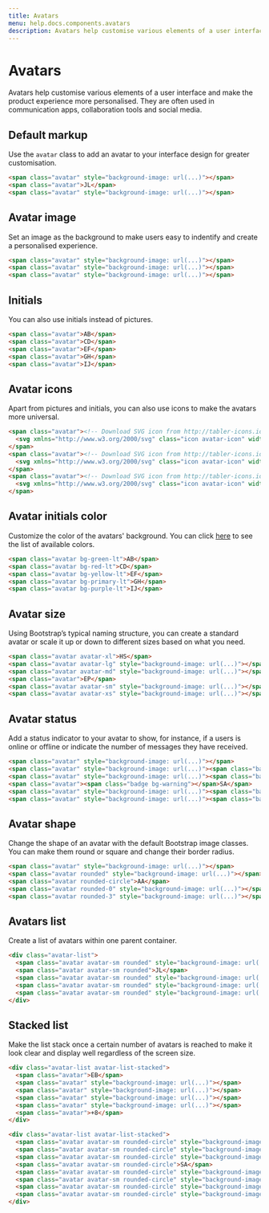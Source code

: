 ```yaml
---
title: Avatars
menu: help.docs.components.avatars
description: Avatars help customise various elements of a user interface and make the product experience more personalised. They are often used in communication apps, collaboration tools and social media.
---
```


# Avatars

Avatars help customise various elements of a user interface and make the product experience more personalised. They are often used in communication apps, collaboration tools and social media.

## Default markup

Use the `avatar` class to add an avatar to your interface design for greater customisation.

~~~html
<span class="avatar" style="background-image: url(...)"></span>
<span class="avatar">JL</span>
<span class="avatar" style="background-image: url(...)"></span>
~~~


## Avatar image

Set an image as the background to make users easy to indentify and create a personalised experience.

~~~html
<span class="avatar" style="background-image: url(...)"></span>
<span class="avatar" style="background-image: url(...)"></span>
<span class="avatar" style="background-image: url(...)"></span>
~~~


## Initials

You can also use initials instead of pictures.

~~~html
<span class="avatar">AB</span>
<span class="avatar">CD</span>
<span class="avatar">EF</span>
<span class="avatar">GH</span>
<span class="avatar">IJ</span>
~~~


## Avatar icons

Apart from pictures and initials, you can also use icons to make the avatars more universal.

~~~html
<span class="avatar"><!-- Download SVG icon from http://tabler-icons.io/i/user -->
  <svg xmlns="http://www.w3.org/2000/svg" class="icon avatar-icon" width="24" height="24" viewBox="0 0 24 24" stroke-width="2" stroke="currentColor" fill="none" stroke-linecap="round" stroke-linejoin="round"><path stroke="none" d="M0 0h24v24H0z" fill="none"/><circle cx="12" cy="7" r="4" /><path d="M6 21v-2a4 4 0 0 1 4 -4h4a4 4 0 0 1 4 4v2" /></svg>
</span>
<span class="avatar"><!-- Download SVG icon from http://tabler-icons.io/i/plus -->
  <svg xmlns="http://www.w3.org/2000/svg" class="icon avatar-icon" width="24" height="24" viewBox="0 0 24 24" stroke-width="2" stroke="currentColor" fill="none" stroke-linecap="round" stroke-linejoin="round"><path stroke="none" d="M0 0h24v24H0z" fill="none"/><line x1="12" y1="5" x2="12" y2="19" /><line x1="5" y1="12" x2="19" y2="12" /></svg>
</span>
<span class="avatar"><!-- Download SVG icon from http://tabler-icons.io/i/user-plus -->
  <svg xmlns="http://www.w3.org/2000/svg" class="icon avatar-icon" width="24" height="24" viewBox="0 0 24 24" stroke-width="2" stroke="currentColor" fill="none" stroke-linecap="round" stroke-linejoin="round"><path stroke="none" d="M0 0h24v24H0z" fill="none"/><circle cx="9" cy="7" r="4" /><path d="M3 21v-2a4 4 0 0 1 4 -4h4a4 4 0 0 1 4 4v2" /><path d="M16 11h6m-3 -3v6" /></svg>
</span>
~~~


## Avatar initials color

Customize the color of the avatars' background. You can click [here](colors) to see the list of available colors.

~~~html
<span class="avatar bg-green-lt">AB</span>
<span class="avatar bg-red-lt">CD</span>
<span class="avatar bg-yellow-lt">EF</span>
<span class="avatar bg-primary-lt">GH</span>
<span class="avatar bg-purple-lt">IJ</span>
~~~


## Avatar size

Using Bootstrap’s typical naming structure, you can create a standard avatar or scale it up or down to different sizes based on what you need.

~~~html
<span class="avatar avatar-xl">HS</span>
<span class="avatar avatar-lg" style="background-image: url(...)"></span>
<span class="avatar avatar-md" style="background-image: url(...)"></span>
<span class="avatar">EP</span>
<span class="avatar avatar-sm" style="background-image: url(...)"></span>
<span class="avatar avatar-xs" style="background-image: url(...)"></span>
~~~


## Avatar status

Add a status indicator to your avatar to show, for instance, if a users is online or offline or indicate the number of messages they have received.

~~~html
<span class="avatar" style="background-image: url(...)"></span>
<span class="avatar" style="background-image: url(...)"><span class="badge bg-danger"></span></span>
<span class="avatar" style="background-image: url(...)"><span class="badge bg-success"></span></span>
<span class="avatar"><span class="badge bg-warning"></span>SA</span>
<span class="avatar" style="background-image: url(...)"><span class="badge bg-info"></span></span>
<span class="avatar" style="background-image: url(...)"><span class="badge bg-gray">5</span></span>
~~~


## Avatar shape

Change the shape of an avatar with the default Bootstrap image classes. You can make them round or square and change their border radius.

~~~html
<span class="avatar" style="background-image: url(...)"></span>
<span class="avatar rounded" style="background-image: url(...)"></span>
<span class="avatar rounded-circle">AA</span>
<span class="avatar rounded-0" style="background-image: url(...)"></span>
<span class="avatar rounded-3" style="background-image: url(...)"></span>
~~~


## Avatars list

Create a list of avatars within one parent container.

~~~html
<div class="avatar-list">
  <span class="avatar avatar-sm rounded" style="background-image: url(...)"></span>
  <span class="avatar avatar-sm rounded">JL</span>
  <span class="avatar avatar-sm rounded" style="background-image: url(...)"></span>
  <span class="avatar avatar-sm rounded" style="background-image: url(...)"></span>
  <span class="avatar avatar-sm rounded" style="background-image: url(...)"></span>
</div>
~~~


## Stacked list

Make the list stack once a certain number of avatars is reached to make it look clear and display well regardless of the screen size.

~~~html
<div class="avatar-list avatar-list-stacked">
  <span class="avatar">EB</span>
  <span class="avatar" style="background-image: url(...)"></span>
  <span class="avatar" style="background-image: url(...)"></span>
  <span class="avatar" style="background-image: url(...)"></span>
  <span class="avatar" style="background-image: url(...)"></span>
  <span class="avatar">+8</span>
</div>
~~~

~~~html
<div class="avatar-list avatar-list-stacked">
  <span class="avatar avatar-sm rounded-circle" style="background-image: url(...)"></span>
  <span class="avatar avatar-sm rounded-circle" style="background-image: url(...)"></span>
  <span class="avatar avatar-sm rounded-circle" style="background-image: url(...)"></span>
  <span class="avatar avatar-sm rounded-circle">SA</span>
  <span class="avatar avatar-sm rounded-circle" style="background-image: url(...)"></span>
  <span class="avatar avatar-sm rounded-circle" style="background-image: url(...)"></span>
  <span class="avatar avatar-sm rounded-circle" style="background-image: url(...)"></span>
  <span class="avatar avatar-sm rounded-circle" style="background-image: url(...)"></span>
</div>
~~~
